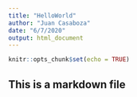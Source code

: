 ---
title: "HelloWorld"
author: "Juan Casaboza"
date: "6/7/2020"
output: html_document
---

```{r setup, include=FALSE}
knitr::opts_chunk$set(echo = TRUE)
```
## This is a markdown file
